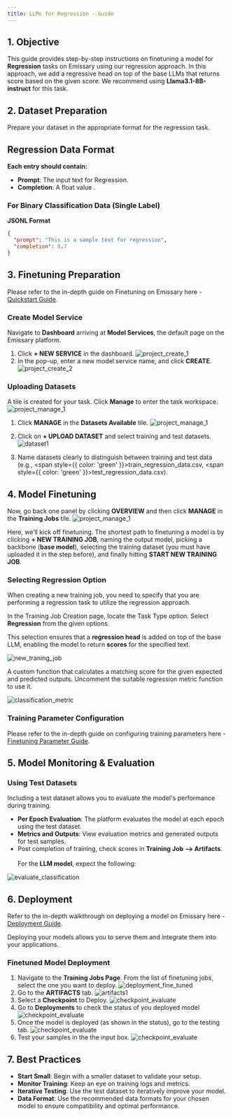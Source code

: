 ```yaml
---
title: LLMs for Regression - Guide
---
```


## 1. Objective

This guide provides step-by-step instructions on finetuning a model for **Regression** tasks on Emissary using our regression approach. In this approach, we add a regressive head on top of the base LLMs that returns score based on the given score. We recommend using **Llama3.1-8B-instruct** for this task.

## 2. Dataset Preparation

Prepare your dataset in the appropriate format for the regression task.

## Regression Data Format

**Each entry should contain:**

- **Prompt**: The input text for Regression.
- **Completion**: A float value .


### For Binary Classification Data (Single Label)

**JSONL Format**

```json
{
  "prompt": "This is a sample text for regression",
  "completion": 0.7
}
```


## 3. Finetuning Preparation

Please refer to the in-depth guide on Finetuning on Emissary here - [Quickstart Guide](../).

### Create Model Service
Navigate to **Dashboard** arriving at **Model Services**, the default page on the Emissary platform.

1. Click **+ NEW SERVICE** in the dashboard.
![project_create_1](/img/guides/project_create1.png)
2. In the pop-up, enter a new model service name, and click **CREATE**.
![project_create_2](/img/guides/project_create2.png)

### Uploading Datasets

A tile is created for your task. Click **Manage** to enter the task workspace.
![project_manage_1](/img/guides/project_manage1.png)


1. Click **MANAGE** in the **Datasets Available** tile.
![project_manage_1](/img/guides/project_manage2.png)
2. Click on **+ UPLOAD DATASET** and select training and test datasets.
![dataset1](/img/guides/dataset1.png)

3. Name datasets clearly to distinguish between training and test data (e.g., <span style={{ color: 'green' }}>train_regression_data.csv</span>, <span style={{ color: 'green' }}>test_regression_data.csv</span>).

## 4. Model Finetuning
Now, go back one panel by clicking **OVERVIEW** and then click **MANAGE** in the **Training Jobs** tile.
![project_manage_1](/img/guides/project_manage3.png)

Here, we’ll kick off finetuning. The shortest path to finetuning a model is by clicking **+ NEW TRAINING JOB**, naming the output model, picking a backbone (**base model**), selecting the training dataset (you must have uploaded it in the step before), and finally hitting **START NEW TRAINING JOB**.

### Selecting Regression Option
When creating a new training job, you need to specify that you are performing a regression task to utilize the regression approach.

In the Training Job Creation page, locate the Task Type option.
Select **Regression** from the given options.

This selection ensures that a **regression head** is added on top of the base LLM, enabling the model to return **scores** for the specified text.

![new_traning_job](/img/guides/train_regression.png)

A custom function that calculates a matching score for the given expected and predicted outputs.
Uncomment the suitable regression metric function to use it.

![classification_metric](/img/guides/regression_metric.png)
### Training Parameter Configuration
Please refer to the in-depth guide on configuring training parameters here - [Finetuning Parameter Guide](../fine-tuning/parameters).


## 5. Model Monitoring & Evaluation

### Using Test Datasets

Including a test dataset allows you to evaluate the model's performance during training.

- **Per Epoch Evaluation**: The platform evaluates the model at each epoch using the test dataset.
- **Metrics and Outputs**: View evaluation metrics and generated outputs for test samples.
- Post completion of training, check scores in **Training Job --> Artifacts**.
  <br></br>For the **LLM model**, expect the following:

![evaluate_classification](/img/guides/evaluate_regression.png)

## 6. Deployment
Refer to the in-depth walkthrough on deploying a model on Emissary here - [Deployment Guide](../fine-tuning/deployment).

Deploying your models allows you to serve them and integrate them into your applications.

### Finetuned Model Deployment
1. Navigate to the **Training Jobs Page**. From the list of finetuning jobs, select the one you want to deploy.
![deployment_fine_tuned](/img/guides/deployment_fine_tuned.png)
2. Go to the **ARTIFACTS** tab.
![artifacts1](/img/guides/artifacts1.png)
3. Select a **Checkpoint** to Deploy.
![checkpoint_evaluate](/img/guides/checkpoint_evaluate.png)
4. Go to **Deployments** to check the status of you deployed model
![checkpoint_evaluate](/img/guides/Deployment.png)
5. Once the model is deployed (as shown in the status), go to the testing tab.
![checkpoint_evaluate](/img/guides/deployment_status.png)
6. Test your samples in the the input box.
![checkpoint_evaluate](/img/guides/testing_tab.png)



## 7. Best Practices
- **Start Small**: Begin with a smaller dataset to validate your setup.
- **Monitor Training**: Keep an eye on training logs and metrics.
- **Iterative Testing**: Use the test dataset to iteratively improve your model.
- **Data Format**: Use the recommended data formats for your chosen model to ensure compatibility and optimal performance.
